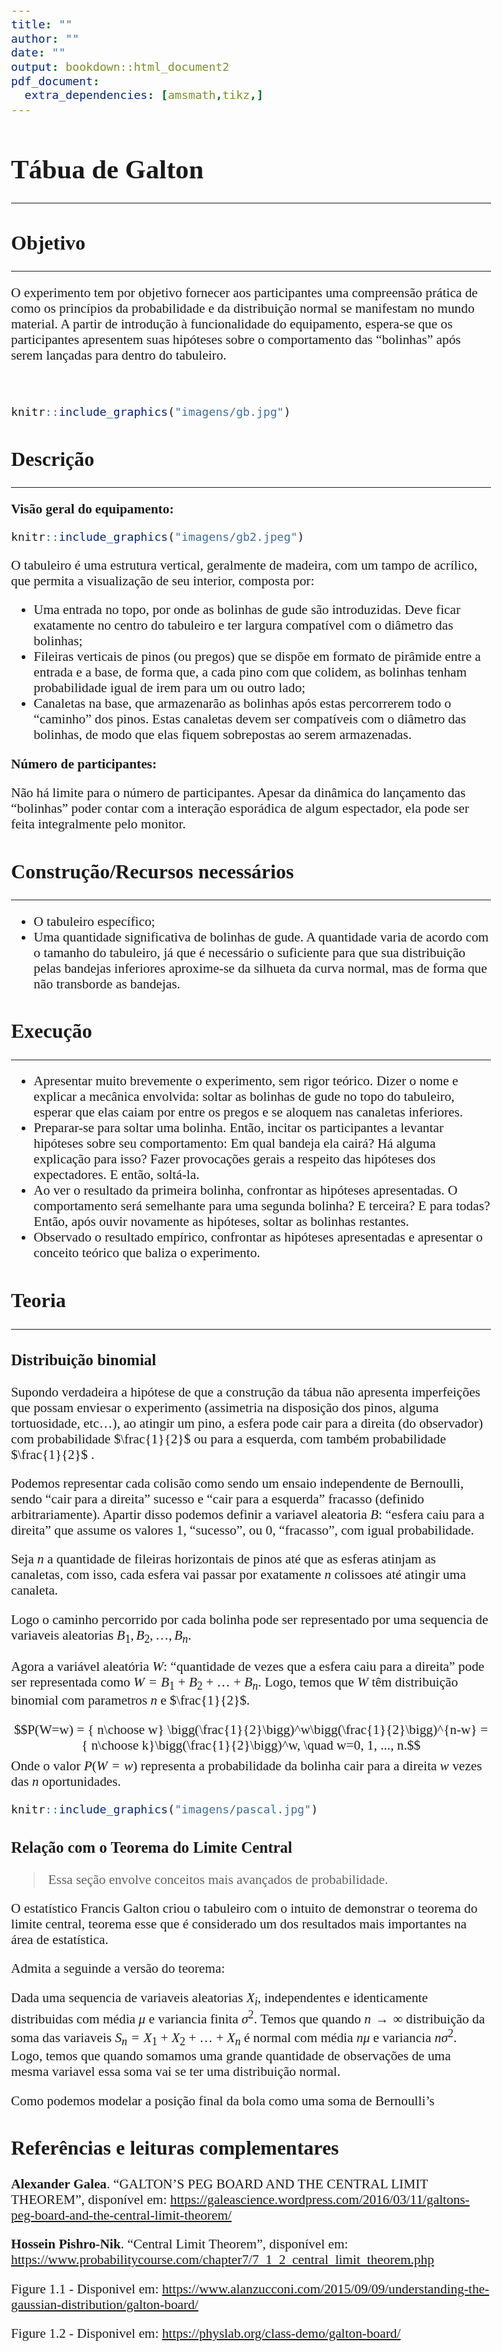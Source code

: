 ```yaml
---
title: ""
author: ""
date: ""
output: bookdown::html_document2
pdf_document:
  extra_dependencies: [amsmath,tikz,]
---
```


<style type="text/css">
  body{
  font-family: Calibri;
  font-size: 16pt;}
  p.caption{
  font-size: 13pt;}
</style>

# Tábua de Galton 
***


## Objetivo
***

O experimento tem por objetivo fornecer aos participantes uma compreensão prática de como os princípios da probabilidade e da distribuição normal se manifestam no mundo material. A partir de introdução à funcionalidade do equipamento, espera-se que os participantes apresentem suas hipóteses sobre o comportamento das "bolinhas" após serem lançadas para dentro do tabuleiro. 

<br>

```r
knitr::include_graphics("imagens/gb.jpg")
```

## Descrição
***

**Visão geral do equipamento:**

```r
knitr::include_graphics("imagens/gb2.jpeg")
```


O tabuleiro é uma estrutura vertical, geralmente de madeira, com um tampo de acrílico, que permita a visualização de seu interior, composta por:

* Uma entrada no topo, por onde as bolinhas de gude são introduzidas. Deve ficar exatamente no centro do tabuleiro e ter largura compatível com o diâmetro das bolinhas;
* Fileiras verticais de pinos (ou pregos) que se dispõe em formato de pirâmide entre a entrada e a base, de forma que, a cada pino com que colidem, as bolinhas tenham probabilidade igual de irem para um ou outro lado;
* Canaletas na base, que armazenarão as bolinhas após estas percorrerem todo o "caminho" dos pinos. Estas canaletas devem ser compatíveis com o diâmetro das bolinhas, de modo que elas fiquem sobrepostas ao serem armazenadas.
        
**Número de participantes:**
    
Não há limite para o número de participantes. Apesar da dinâmica do lançamento das "bolinhas" poder contar com a interação esporádica de algum espectador, ela pode ser feita integralmente pelo monitor.

## Construção/Recursos necessários

***

* O tabuleiro específico;
* Uma quantidade significativa de bolinhas de gude. A quantidade varia de acordo com o tamanho do tabuleiro, já que é necessário o suficiente para que sua distribuição pelas bandejas inferiores aproxime-se da silhueta da curva normal, mas de forma que não transborde as bandejas.  


## Execução

***

* Apresentar muito brevemente o experimento, sem rigor teórico. Dizer o nome e explicar a mecânica envolvida: soltar as bolinhas de gude no topo do tabuleiro, esperar que elas caiam por entre os pregos e se aloquem nas canaletas inferiores.
* Preparar-se para soltar uma bolinha. Então, incitar os participantes a levantar hipóteses sobre seu comportamento: Em qual bandeja ela cairá? Há alguma explicação para isso? Fazer provocações gerais a respeito das hipóteses dos expectadores. E então, soltá-la.
* Ao ver o resultado da primeira bolinha, confrontar as hipóteses apresentadas. O comportamento será semelhante para uma segunda bolinha? E terceira? E para todas? Então, após ouvir novamente as hipóteses, soltar as bolinhas restantes.
* Observado o resultado empírico, confrontar as hipóteses apresentadas e apresentar o conceito teórico que baliza o experimento.


## Teoria

***

### Distribuição binomial

Supondo verdadeira a hipótese de que a construção da tábua não apresenta imperfeições que possam enviesar o experimento (assimetria na disposição dos pinos, alguma tortuosidade, etc...), ao atingir um pino, a esfera pode cair para a direita (do observador) com probabilidade $\frac{1}{2}$ ou para a esquerda, com também probabilidade $\frac{1}{2}$ . 

Podemos representar cada colisão como sendo um ensaio independente de Bernoulli, sendo “cair para a direita” sucesso e “cair para a esquerda” fracasso (definido arbitrariamente). Apartir disso podemos definir a variavel aleatoria $\scriptstyle B$: "esfera caiu para a direita" que assume os valores 1, "sucesso", ou 0, "fracasso", com igual probabilidade.

Seja $\scriptstyle n$ a quantidade de fileiras horizontais de pinos até que as esferas atinjam as canaletas, com isso, cada esfera vai passar por exatamente $\scriptstyle n$ colissoes até atingir uma canaleta.

Logo o caminho percorrido por cada bolinha pode ser representado por uma sequencia de variaveis aleatorias $\scriptstyle B_1, B_2,\dots,B_n$.

Agora a variável aleatória $\scriptstyle W$: "quantidade de vezes que a esfera caiu para a direita" pode ser representada como $\scriptstyle W = B_1 +  B_2 + \dots + B_n$. Logo, temos que $\scriptstyle W$ têm distribuição binomial com parametros $\scriptstyle n$ e $\frac{1}{2}$.

$$P(W=w) = { n\choose w} \bigg(\frac{1}{2}\bigg)^w\bigg(\frac{1}{2}\bigg)^{n-w} = { n\choose k}\bigg(\frac{1}{2}\bigg)^w, \quad w=0, 1, ..., n.$$
Onde o valor $\scriptstyle P(W = w)$ representa a probabilidade da bolinha cair para a direita $\scriptstyle w$ vezes das $\scriptstyle n$ oportunidades.

```r
knitr::include_graphics("imagens/pascal.jpg")
```

### Relação com o Teorema do Limite Central

> Essa seção envolve conceitos mais avançados de probabilidade.

O estatístico Francis Galton criou o tabuleiro com o intuito de demonstrar o teorema do limite central, teorema esse que é considerado um dos resultados mais importantes na área de estatística.

Admita a seguinde a versão do teorema:

Dada uma sequencia de variaveis aleatorias $X_i$, independentes e identicamente distribuidas com média $\mu$ e variancia finita $\sigma^2$. Temos que quando $n \to \infty$ distribuição da soma das variaveis $S_n = X_1 + X_2 + \dots + X_n$ é normal com média $n\mu$ e variancia $n\sigma^2$. Logo, temos que quando somamos uma grande quantidade de observações de uma mesma variavel essa soma vai se ter uma distribuição normal.

Como podemos modelar a posição final da bola como uma soma de Bernoulli's


## Referências e leituras complementares

**Alexander Galea**. "GALTON’S PEG BOARD AND THE CENTRAL LIMIT THEOREM", disponível em: 
<https://galeascience.wordpress.com/2016/03/11/galtons-peg-board-and-the-central-limit-theorem/>


**Hossein Pishro-Nik**. "Central Limit Theorem", disponível em:
<https://www.probabilitycourse.com/chapter7/7_1_2_central_limit_theorem.php>

Figure 1.1 - Disponivel em: <https://www.alanzucconi.com/2015/09/09/understanding-the-gaussian-distribution/galton-board/>

Figure 1.2 - Disponivel em: <https://physlab.org/class-demo/galton-board/>

